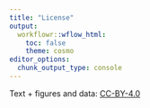 ```yaml
---
title: "License"
output:
  workflowr::wflow_html:
    toc: false
    theme: cosmo
editor_options:
  chunk_output_type: console
---
```


<style>
body {text-align: justify}
</style>

Text + figures and data:
[CC-BY-4.0](http://creativecommons.org/licenses/by/4.0/)

